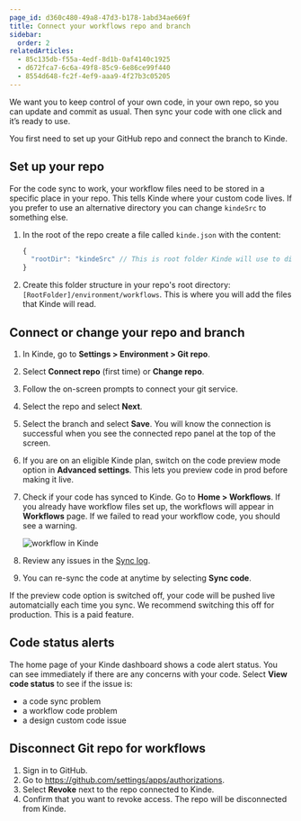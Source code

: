 ```yaml
---
page_id: d360c480-49a8-47d3-b178-1abd34ae669f
title: Connect your workflows repo and branch
sidebar:
  order: 2
relatedArticles:
  - 85c135db-f55a-4edf-8d1b-0af4140c1925
  - d672fca7-6c6a-49f8-85c9-6e86ce99f440
  - 8554d648-fc2f-4ef9-aaa9-4f27b3c05205 
---
```


We want you to keep control of your own code, in your own repo, so you can update and commit as usual. Then sync your code with one click and it’s ready to use.

You first need to set up your GitHub repo and connect the branch to Kinde. 

## Set up your repo

For the code sync to work, your workflow files need to be stored in a specific place in your repo. This tells Kinde where your custom code lives. If you prefer to use an alternative directory you can change `kindeSrc` to something else.

1. In the root of the repo create a file called `kinde.json` with the content:
    
    ```jsx
    {
      "rootDir": "kindeSrc" // This is root folder Kinde will use to discover workflows.
    }
    ```
    
2. Create this folder structure in your repo's root directory: `[RootFolder]/environment/workflows`. This is where you will add the files that Kinde will read.

## Connect or change your repo and branch

1. In Kinde, go to **Settings > Environment > Git repo**.
2. Select **Connect repo** (first time) or **Change repo**.
3. Follow the on-screen prompts to connect your git service.
4. Select the repo and select **Next**.
5. Select the branch and select **Save**. You will know the connection is successful when you see the connected repo panel at the top of the screen. 
6. If you are on an eligible Kinde plan, switch on the code preview mode option in **Advanced settings**. This lets you preview code in prod before making it live. 
7. Check if your code has synced to Kinde. Go to **Home > Workflows**. If you already have workflow files set up, the workflows will appear in **Workflows** page. If we failed to read your workflow code, you should see a warning.

    ![workflow in Kinde](https://imagedelivery.net/skPPZTHzSlcslvHjesZQcQ/7f6299c4-5af2-406a-4d8b-7e6812a94e00/public)
   
8. Review any issues in the [Sync log](/workflows/testing/preview-workflows/).
9. You can re-sync the code at anytime by selecting **Sync code**.

<Aside type="warning">

If the preview code option is switched off, your code will be pushed live automatcially each time you sync. We recommend switching this off for production. This is a paid feature.

</Aside>

## Code status alerts

The home page of your Kinde dashboard shows a code alert status. You can see immediately if there are any concerns with your code. Select **View code status** to see if the issue is:

- a code sync problem
- a workflow code problem
- a design custom code issue

## Disconnect Git repo for workflows

1. Sign in to GitHub.
2. Go to https://github.com/settings/apps/authorizations.
3. Select **Revoke** next to the repo connected to Kinde.
4. Confirm that you want to revoke access. The repo will be disconnected from Kinde.

